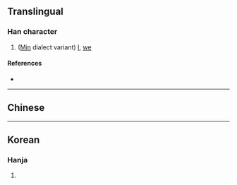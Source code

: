 {{character info}}
==Translingual==

===Han character===
{{Han char|rn=9|rad=人|as=04|sn=6|four=|canj=OMMU|ids=⿰[[亻]][[元]]}}

# ([[Min]] dialect variant) [[I]], [[we]]

====References====
* {{Han ref|kx=0096.121|dkj=|dj=|hdz=|uh=343E|ud=13374|bh=|bd=}}

----

==Chinese==
{{zh-see|阮|v}}

----

==Korean==

===Hanja===
{{ko-hanja|hangeul=원|rv=won|mr=wŏn|y=wen}}

# {{rfdef|ko|sort=人04}}